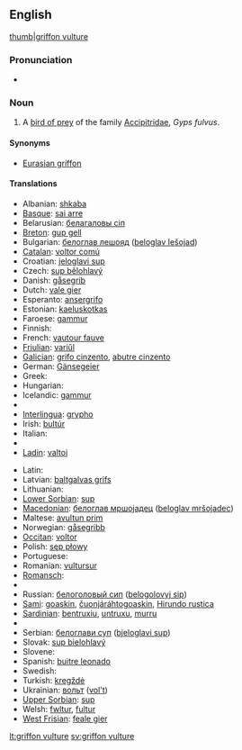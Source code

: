 ==English==
{{wikipedia}}
[[image:Eagle bokeh II.jpg|thumb|griffon vulture]]

===Pronunciation===
* {{IPA|/'gɻɪfɒn'vʌlʧəɻ/}}

===Noun===
{{en-noun|sg=[[griffon]] [[vulture]]}}

# A [[bird of prey]] of the family [[Accipitridae]], ''Gyps fulvus''.

====Synonyms====
* [[Eurasian griffon]]
{{clear}}

====Translations====
{{trans-top|''Gyps fulvus''}}
* Albanian: [[shkaba]]
* [[Basque]]: [[sai arre]]
* Belarusian: [[белагаловы сіп]]
* [[Breton]]: [[gup gell]]
* Bulgarian: [[белоглав лешояд]] ([[beloglav lešojad]])
* [[Catalan]]: [[voltor comú]]
* Croatian: [[jeloglavi sup]]
* Czech: [[sup bělohlavý]]
* Danish: [[gåsegrib]]
* Dutch: [[vale gier]] {{m}}
* Esperanto: [[ansergrifo]]
* Estonian: [[kaeluskotkas]]
* Faroese: [[gammur]]
* Finnish: {{t-|fi|hanhikorppikotka}}
* French: [[vautour fauve]] {{m}}
* [[Friulian]]: [[variűl]]
* [[Galician]]: [[grifo cinzento]], [[abutre cinzento]]
* German: [[Gänsegeier]] {{m}}
* Greek: {{t|el|όρνιο|tr=órnio|sc=Grek}}
* Hungarian: {{t+|hu|swallow}}
* Icelandic: [[gammur]]
* {{trreq|Indonesian}}
* [[Interlingua]]: [[grypho]] {{m}}
* Irish: [[bultúr]]
* Italian: {{t+|it|avvoltoio}}
* {{trreq|Japanese}}
* [[Ladin]]: [[valtoi]]
{{trans-mid}}
* Latin: {{t-|la|Gyps fulvus}}
* Latvian: [[baltgalvas grifs]]
* Lithuanian: {{t+|lt|grifas|xs=Lithuanian}}
* [[Lower Sorbian]]: [[sup]]
* [[Macedonian]]: [[белоглав мршоjадец]] ([[beloglav mršojadec]])
* Maltese: [[avultun prim]]
* Norwegian: [[gåsegribb]]
* [[Occitan]]: [[voltor]]
* Polish: [[sęp płowy]]
* Portuguese: {{t+|pt|grifo|m}}
* Romanian: [[vultursur]]
* [[Romansch]]: {{t|rm|tschess cularin|xs=Romansch}}
* {{trreq|Romany}}
* Russian: [[белоголовый сип]] ([[belogolovyj sip]]) '' ''
* [[Sami]]: [[goaskin]], [[čuonjáráhtogoaskin]], [[Hirundo rustica]]
* [[Sardinian]]: [[bentruxiu]], [[untruxu]], [[murru]]
* {{trreq|Scottish}}
* Serbian: [[белоглави суп]] ([[bjeloglavi sup]])
* Slovak: [[sup bielohlavý]]
* Slovene: {{t|sl|beloglavi jastreb}}
* Spanish: [[buitre leonado]] {{m}}
* Swedish: {{t+|sv|gåsgam}}
* Turkish: [[kregždė]]
* Ukrainian: [[вольт]] ([[vol't]])
* [[Upper Sorbian]]: [[sup]]
* Welsh: [[fwltur]], [[fultur]]
* [[West Frisian]]: [[feale gier]]
{{trans-bottom}}

[[lt:griffon vulture]]
[[sv:griffon vulture]]